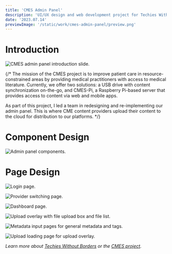 ```yaml
---
title: 'CMES Admin Panel'
description: 'UI/UX design and web development project for Techies Without Borders. I led the redesign and re-implementation of the CMES admin panel, facilitating the distribution of medical content to resource-constrained countries.'
date: '2023.07.14'
previewImage: '/static/work/cmes-admin-panel/preview.png'
---
```


# Introduction

![CMES admin panel introduction slide.](/static/work/cmes-admin-panel/preview.png)

{/* The mission of the CMES project is to improve patient care in resource-constrained areas by providing medical practitioners with access to medical literature. Currently, we offer two solutions: a USB drive with content synchronization on-the-go, and CMES-Pi, a Raspberry Pi-based server that provides access to content via web and mobile apps.

As part of this project, I led a team in redesigning and re-implementing our admin panel. This is where CME content providers upload their content to the cloud for distribution to our platforms. */}

# Component Design

![Admin panel components.](/static/work/cmes-admin-panel/design-1.png)

# Page Design

![Login page.](/static/work/cmes-admin-panel/design-2.png)

![Provider switching page.](/static/work/cmes-admin-panel/design-3.png)

![Dashboard page.](/static/work/cmes-admin-panel/design-4.png)

![Upload overlay with file upload box and file list.](/static/work/cmes-admin-panel/design-5.png)

![Metadata input pages for general metadata and tags.](/static/work/cmes-admin-panel/design-6.png)

![Upload loading page for upload overlay.](/static/work/cmes-admin-panel/design-7.png)

*Learn more about [Techies Without Borders](https://techieswithoutborders.us) or the [CMES project](https://cmesworld.org).*